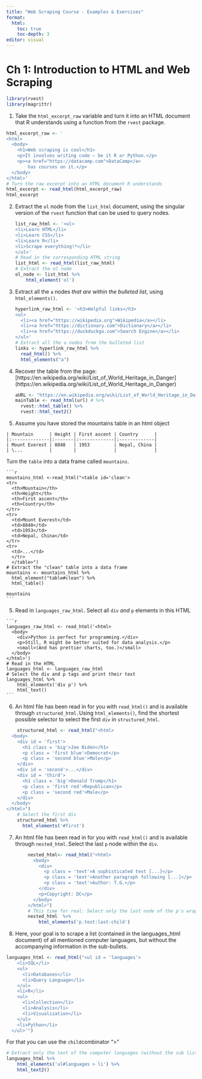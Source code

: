```yaml
---
title: "Web Scraping Course - Examples & Exercises"
format:
  html:
    toc: true
    toc-depth: 3
editor: visual
---
```


# Ch 1: **Introduction to HTML and Web Scraping**

```r
library(rvest)
library(magrittr)
```

1.  Take the `html_excerpt_raw` variable and turn it into an HTML document that R understands using a function from the `rvest` package.

```r
html_excerpt_raw <- '
<html> 
  <body> 
    <h1>Web scraping is cool</h1>
    <p>It involves writing code – be it R or Python.</p>
    <p><a href="https://datacamp.com">DataCamp</a> 
		has courses on it.</p>
  </body> 
</html>'
# Turn the raw excerpt into an HTML document R understands
html_excerpt <- read_html(html_excerpt_raw)
html_excerpt
```

2.  Extract the `ol` node from the `list_html` document, using the singular version of the `rvest` function that can be used to query nodes.

    ```r
    list_raw_html <- '<ul>
    <li>Learn HTML</li>
    <li>Learn CSS</li>
    <li>Learn R</li>
    <li>Scrape everything!*</li>
    </ul>'
    # Read in the corresponding HTML string
    list_html <- read_html(list_raw_html)
    # Extract the ol node
    ol_node <- list_html %>% 
    	html_element('ol')
    ```

3.  Extract all the `a` nodes *that are within the bulleted list*, using `html_elements()`.

    ```r
    hyperlink_raw_html <- '<h3>Helpful links</h3>
    <ul>
      <li><a href="https://wikipedia.org">Wikipedia</a></li>
      <li><a href="https://dictionary.com">Dictionary</a></li>
      <li><a href="https://duckduckgo.com">Search Engine</a></li>
    </ul>'
    # Extract all the a nodes from the bulleted list
    links <- hyperlink_raw_html %>% 
      read_html() %>% 
      html_elements("a")
    ```

4.  Recover the table from the page: \[https://en.wikipedia.org/wiki/List_of_World_Heritage_in_Danger\](https://en.wikipedia.org/wiki/List_of_World_Heritage_in_Danger)

    ```r
    aURL <- "https://en.wikipedia.org/wiki/List_of_World_Heritage_in_Danger"
    mainTable <- read_html(url) # %>% 
      rvest::html_table() %>% 
      rvest::html_text2()
      
        
    ```

5.  Assume you have stored the mountains table in an html object

<!-- -->

    | Mountain      | Height | First ascent | Country      |
    |:--------------|:-------|:-------------|:-------------|
    | Mount Everest | 8848   | 1953         | Nepal, China |
    | \...          |        |              |              |

Turn the `table` into a data frame called `mountains`.

    ```r
    mountains_html <-read_html("<table id='clean'>
    <tr>
      <th>Mountain</th>
      <th>Height</th>
      <th>First ascent</th>
      <th>Country</th>
    </tr>
    <tr>
      <td>Mount Everest</td>
      <td>8848</td>
      <td>1953</td>
      <td>Nepal, China</td>
    </tr>
    <tr>
      <td>...</td>
      </tr>
      </table>")
    # Extract the "clean" table into a data frame 
    mountains <- mountains_html %>% 
      html_element("table#clean") %>% 
      html_table()

    mountains
    ```

5.  Read in `languages_raw_html`. Select all `div` *and* `p` elements in this HTML

<!-- -->

    ```r
    languages_raw_html <- read_html('<html> 
      <body> 
        <div>Python is perfect for programming.</div>
        <p>Still, R might be better suited for data analysis.</p>
        <small>(And has prettier charts, too.)</small>
      </body> 
    </html>')
    # Read in the HTML
    languages_html <- languages_raw_html
    # Select the div and p tags and print their text
    languages_html %>%
    	html_elements('div p') %>%
    	html_text()
    ```

6.  An html file has been read in for you with `read_html()` and is available through `structured_html.`Using `html_elements()`, find the shortest possible selector to select the first `div` in `structured_html`.

```r
    structured_html <- read_html("<html>
  <body>
    <div id = 'first'>
      <h1 class = 'big'>Joe Biden</h1>
      <p class = 'first blue'>Democrat</p>
      <p class = 'second blue'>Male</p>
    </div>
    <div id = 'second'>...</div>
    <div id = 'third'>
      <h1 class = 'big'>Donald Trump</h1>
      <p class = 'first red'>Republican</p>
      <p class = 'second red'>Male</p>
    </div>
  </body>
</html>")
    # Select the first div
    structured_html %>%
      html_elements('#first')
```

7.  An html file has been read in for you with `read_html()` and is available through `nested_html.`Select the last `p` node within the `div`.

```r
        nested_html<- read_html("<html>
          <body>
            <div>
              <p class = 'text'>A sophisticated text [...]</p>
              <p class = 'text'>Another paragraph following [...]</p>
              <p class = 'text'>Author: T.G.</p>
            </div>
            <p>Copyright: DC</p>
          </body>
        </html>")
        # This time for real: Select only the last node of the p's wrapped by the div
        nested_html  %>% 
        	html_elements('p.text:last-child')
```

8.  Here, your goal is to scrape a list (contained in the languages_html document) of all mentioned computer languages, but without the accompanying information in the sub-bullets.

```r
languages_html <- read_html("<ul id = 'languages'>
    <li>SQL</li>
    <ul>    
      <li>Databases</li>
      <li>Query Language</li>
    </ul>
    <li>R</li>
    <ul>
      <li>Collection</li>
      <li>Analysis</li>
      <li>Visualization</li>
    </ul>
    <li>Python</li>
  </ul>'")
```

For that you can use the `child`combinator "\>"

```r
# Extract only the text of the computer languages (without the sub lists)
languages_html %>% 
	html_elements('ul#languages > li') %>% 
	html_text2()
```
